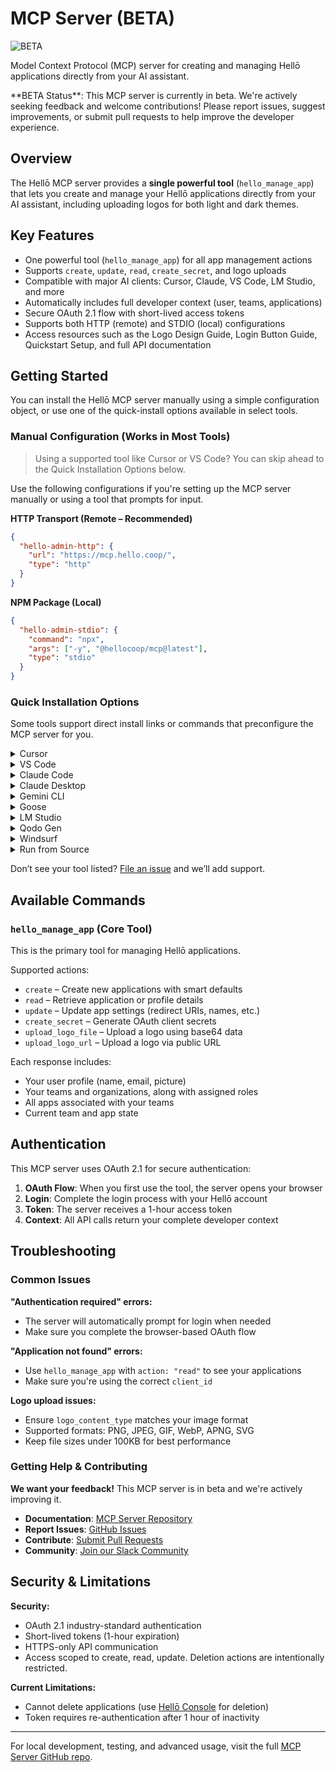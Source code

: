 
# MCP Server (BETA)

<div>
  <img src="https://cdn.hello.coop/images/beta-label.png" alt="BETA" className="beta-label"/>
</div>

Model Context Protocol (MCP) server for creating and managing Hellō applications directly from your AI assistant.

<Callout type="warning">
**BETA Status**: This MCP server is currently in beta. We're actively seeking feedback and welcome contributions! Please report issues, suggest improvements, or submit pull requests to help improve the developer experience.
</Callout>

## Overview

The Hellō MCP server provides a **single powerful tool** (`hello_manage_app`) that lets you create and manage your Hellō applications directly from your AI assistant, including uploading logos for both light and dark themes.

## Key Features

- One powerful tool (`hello_manage_app`) for all app management actions
- Supports `create`, `update`, `read`, `create_secret`, and logo uploads
- Compatible with major AI clients: Cursor, Claude, VS Code, LM Studio, and more
- Automatically includes full developer context (user, teams, applications)
- Secure OAuth 2.1 flow with short-lived access tokens
- Supports both HTTP (remote) and STDIO (local) configurations
- Access resources such as the Logo Design Guide, Login Button Guide, Quickstart Setup, and full API documentation

## Getting Started

You can install the Hellō MCP server manually using a simple configuration object, or use one of the quick-install options available in select tools.

### Manual Configuration (Works in Most Tools)
> Using a supported tool like Cursor or VS Code? You can skip ahead to the Quick Installation Options below.

Use the following configurations if you're setting up the MCP server manually or using a tool that prompts for input.

**HTTP Transport (Remote – Recommended)**

```json
{
  "hello-admin-http": {
    "url": "https://mcp.hello.coop/",
    "type": "http"
  }
}
````

**NPM Package (Local)**

```json
{
  "hello-admin-stdio": {
    "command": "npx",
    "args": ["-y", "@hellocoop/mcp@latest"],
    "type": "stdio"
  }
}
```

### Quick Installation Options
Some tools support direct install links or commands that preconfigure the MCP server for you.

<details>
<summary>Cursor</summary>

<div className="px-2 py-4">
Click to install:

<a href="https://cursor.com/install-mcp?name=hello-admin&config=eyJ1cmwiOiJodHRwczovL21jcC5oZWxsby5jb29wIn0K">
  <img src="https://cursor.com/deeplink/mcp-install-dark.svg" alt="Install MCP Server" />
</a>

Or install manually via `Cursor Settings → MCP → Add new MCP Server`. Use type `http` and URL `https://mcp.hello.coop/`.

</div>
</details>

<details>
<summary>VS Code</summary>

<div className="px-2 py-4">
Click to install:

<a href="vscode:mcp/install?%7B%22name%22%3A%22Hell%C5%8D%20Admin%22%2C%22url%22%3A%22https%3A//mcp.hello.coop%22%2C%22type%22%3A%22http%22%7D" className="inline-block">
  <img src="https://img.shields.io/badge/Install%20on-VS%20Code-007ACC?logo=visualstudiocode&logoColor=white" alt="Install on VS Code" />
</a>

Or follow the [VS Code guide](https://code.visualstudio.com/docs/copilot/chat/mcp-servers#_add-an-mcp-server) or run:

```bash
code --add-mcp '{"name":"Hellō Admin","url":"https://mcp.hello.coop","type":"http"}'
```

</div>
</details>

<details>
<summary>Claude Code</summary>

<div className="px-2 py-4">
Install using the Claude CLI:

```bash
claude mcp add hello-admin http https://mcp.hello.coop/
```

</div>
</details>

<details>
<summary>Claude Desktop</summary>

<p className="px-2 py-4">Follow the MCP install [guide](https://modelcontextprotocol.io/quickstart/user), and use the HTTP Transport config.</p>

</details>

<details>
<summary>Gemini CLI</summary>

<p className="px-2 py-4">See the [Gemini MCP Server docs](https://github.com/google-gemini/gemini-cli/blob/main/docs/tools/mcp-server.md#configure-the-mcp-server-in-settingsjson).</p>

</details>

<details>
<summary>Goose</summary>

<div className="px-2 py-4">
Click to install:

<a href="https://block.github.io/goose/extension?cmd=http&arg=https%3A%2F%2Fmcp.hello.coop%2F&id=hello-admin&name=Hell%C5%8D%20Admin&description=Manage%20your%20Hell%C5%8D%20apps%20via%20MCP">
  <img src="https://block.github.io/goose/img/extension-install-dark.svg" alt="Install in Goose" />
</a>

Or go to `Advanced settings → Extensions → Add custom extension` and enter the HTTP config manually.

</div>
</details>

<details>
<summary>LM Studio</summary>

<div className="px-2 py-4">
Click to install:

<a href="https://lmstudio.ai/install-mcp?name=hello-admin&config=eyJ1cmwiOiJodHRwczovL21jcC5oZWxsby5jb29wIn0K">
  <img src="https://files.lmstudio.ai/deeplink/mcp-install-light.svg" alt="Add MCP Server hello-admin to LM Studio" />
</a>

Or go to `Program → Install → Edit mcp.json` and paste the standard config.

</div>
</details>

<details>
<summary>Qodo Gen</summary>

<p className="px-2 py-4">In Qodo Gen: open the chat panel → Connect more tools → Add new MCP → Paste the HTTP Transport config.</p>

</details>

<details>
<summary>Windsurf</summary>
<p className="px-2 py-4">Follow the [Windsurf MCP documentation](https://docs.windsurf.com/windsurf/cascade/mcp). Use the standard config.</p>
</details>

<details>
<summary>Run from Source</summary>
<p className="px-2 py-4">Clone the repo and follow the instructions at: https://github.com/hellocoop/MCP#local-development</p>
</details>

Don’t see your tool listed? [File an issue](https://github.com/hellocoop/hello.dev/issues) and we’ll add support.

## Available Commands

### `hello_manage_app` (Core Tool)

This is the primary tool for managing Hellō applications.

Supported actions:

* `create` – Create new applications with smart defaults
* `read` – Retrieve application or profile details
* `update` – Update app settings (redirect URIs, names, etc.)
* `create_secret` – Generate OAuth client secrets
* `upload_logo_file` – Upload a logo using base64 data
* `upload_logo_url` – Upload a logo via public URL

Each response includes:

* Your user profile (name, email, picture)
* Your teams and organizations, along with assigned roles
* All apps associated with your teams
* Current team and app state

## Authentication

This MCP server uses OAuth 2.1 for secure authentication:

1. **OAuth Flow**: When you first use the tool, the server opens your browser
2. **Login**: Complete the login process with your Hellō account
3. **Token**: The server receives a 1-hour access token
4. **Context**: All API calls return your complete developer context

## Troubleshooting

### Common Issues

**"Authentication required" errors:**
- The server will automatically prompt for login when needed
- Make sure you complete the browser-based OAuth flow

**"Application not found" errors:**
- Use `hello_manage_app` with `action: "read"` to see your applications
- Make sure you're using the correct `client_id`

**Logo upload issues:**
- Ensure `logo_content_type` matches your image format
- Supported formats: PNG, JPEG, GIF, WebP, APNG, SVG
- Keep file sizes under 100KB for best performance

### Getting Help & Contributing

**We want your feedback!** This MCP server is in beta and we're actively improving it.

- **Documentation**: [MCP Server Repository](https://github.com/hellocoop/MCP)
- **Report Issues**: [GitHub Issues](https://github.com/hellocoop/MCP/issues)
- **Contribute**: [Submit Pull Requests](https://github.com/hellocoop/MCP/pulls)
- **Community**: [Join our Slack Community](https://hello-community.slack.com/join/shared_invite/zt-1eccnd2np-qJoOWBkHGnpxvBpCTtaH9g#/shared-invite/email)

## Security & Limitations

**Security:**
- OAuth 2.1 industry-standard authentication
- Short-lived tokens (1-hour expiration)
- HTTPS-only API communication
- Access scoped to create, read, update. Deletion actions are intentionally restricted.

**Current Limitations:**
- Cannot delete applications (use [Hellō Console](https://console.hello.coop) for deletion)
- Token requires re-authentication after 1 hour of inactivity

---

For local development, testing, and advanced usage, visit the full [MCP Server GitHub repo](https://github.com/hellocoop/MCP).
